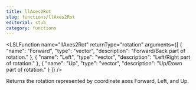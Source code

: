 ```yaml
---
title: llAxes2Rot
slug: functions/llAxes2Rot
editorial: stub
category: functions
---
```


<LSLFunction
	name="llAxes2Rot"
	returnType="rotation"
	arguments={[
	{
		"name": "Forward",
		"type": "vector",
		"description": "Forward/Back part of rotation."
	},
	{
		"name": "Left",
		"type": "vector",
		"description": "Left/Right part of rotation."
	},
	{
		"name": "Up",
		"type": "vector",
		"description": "Up/Down part of rotation."
	}
]}
/>

Returns the rotation represented by coordinate axes Forward, Left, and Up.
